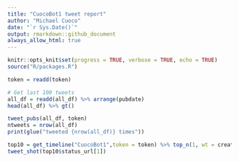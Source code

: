```yaml
---
title: "CuocoBot1 tweet report"
author: "Michael Cuoco"
date: "`r Sys.Date()`"
output: rmarkdown::github_document
always_allow_html: true
---
```


```r
knitr::opts_knit$set(progress = TRUE, verbose = TRUE, echo = TRUE)
source("R/packages.R")
```

```r
token = readd(token)
```

```r
# Get last 100 tweets
all_df = readd(all_df) %>% arrange(pubdate)
head(all_df) %>% gt()
```

```r
tweet_pubs(all_df, token)
ntweets = nrow(all_df)
print(glue("tweeted {nrow(all_df)} times"))
```

```r
top10 = get_timeline("CuocoBot1",token = token) %>% top_n(1, wt = created_at)
tweet_shot(top10$status_url[1])
```
